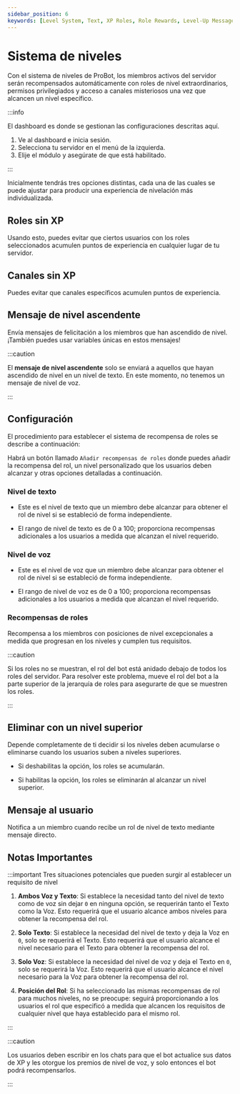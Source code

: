 ```yaml
---
sidebar_position: 6
keywords: [Level System, Text, XP Roles, Role Rewards, Level-Up Message]
---
```


# Sistema de niveles

Con el sistema de niveles de ProBot, los miembros activos del servidor serán recompensados automáticamente con roles de nivel extraordinarios, permisos privilegiados y acceso a canales misteriosos una vez que alcancen un nivel específico.

:::info

El dashboard es donde se gestionan las configuraciones descritas aquí.

1. Ve al dashboard e inicia sesión.
2. Selecciona tu servidor en el menú de la izquierda.
3. Elije el módulo y asegúrate de que está habilitado.

:::

Inicialmente tendrás tres opciones distintas, cada una de las cuales se puede ajustar para producir una experiencia de nivelación más individualizada.

## Roles sin XP

Usando esto, puedes evitar que ciertos usuarios con los roles seleccionados acumulen puntos de experiencia en cualquier lugar de tu servidor.

## Canales sin XP

Puedes evitar que canales específicos acumulen puntos de experiencia.

## Mensaje de nivel ascendente

Envía mensajes de felicitación a los miembros que han ascendido de nivel. ¡También puedes usar variables únicas en estos mensajes!

:::caution

El **mensaje de nivel ascendente** solo se enviará a aquellos que hayan ascendido de nivel en un nivel de texto. En este momento, no tenemos un mensaje de nivel de voz.

:::

## Configuración

El procedimiento para establecer el sistema de recompensa de roles se describe a continuación:

Habrá un botón llamado `Añadir recompensas de roles` donde puedes añadir la recompensa del rol, un nivel personalizado que los usuarios deben alcanzar y otras opciones detalladas a continuación.

### Nivel de texto

- Este es el nivel de texto que un miembro debe alcanzar para obtener el rol de nivel si se estableció de forma independiente.

- El rango de nivel de texto es de 0 a 100; proporciona recompensas adicionales a los usuarios a medida que alcanzan el nivel requerido.

### Nivel de voz

- Este es el nivel de voz que un miembro debe alcanzar para obtener el rol de nivel si se estableció de forma independiente.

- El rango de nivel de voz es de 0 a 100; proporciona recompensas adicionales a los usuarios a medida que alcanzan el nivel requerido.

### Recompensas de roles

Recompensa a los miembros con posiciones de nivel excepcionales a medida que progresan en los niveles y cumplen tus requisitos.

:::caution

Si los roles no se muestran, el rol del bot está anidado debajo de todos los roles del servidor. Para resolver este problema, mueve el rol del bot a la parte superior de la jerarquía de roles para asegurarte de que se muestren los roles.

:::

## Eliminar con un nivel superior

Depende completamente de ti decidir si los niveles deben acumularse o eliminarse cuando los usuarios suben a niveles superiores.

- Si deshabilitas la opción, los roles se acumularán.

- Si habilitas la opción, los roles se eliminarán al alcanzar un nivel superior.

## Mensaje al usuario

Notifica a un miembro cuando recibe un rol de nivel de texto mediante mensaje directo.

## Notas Importantes

:::important Tres situaciones potenciales que pueden surgir al establecer un requisito de nivel

1. **Ambos Voz y Texto**: Si establece la necesidad tanto del nivel de texto como de voz sin dejar `0` en ninguna opción, se requerirán tanto el Texto como la Voz. Esto requerirá que el usuario alcance ambos niveles para obtener la recompensa del rol.

2. **Solo Texto**: Si establece la necesidad del nivel de texto y deja la Voz en `0`, solo se requerirá el Texto. Esto requerirá que el usuario alcance el nivel necesario para el Texto para obtener la recompensa del rol.

3. **Solo Voz**: Si establece la necesidad del nivel de voz y deja el Texto en `0`, solo se requerirá la Voz. Esto requerirá que el usuario alcance el nivel necesario para la Voz para obtener la recompensa del rol.

4. **Posición del Rol**: Si ha seleccionado las mismas recompensas de rol para muchos niveles, no se preocupe: seguirá proporcionando a los usuarios el rol que especificó a medida que alcancen los requisitos de cualquier nivel que haya establecido para el mismo rol.

:::

:::caution

Los usuarios deben escribir en los chats para que el bot actualice sus datos de XP y les otorgue los premios de nivel de voz, y solo entonces el bot podrá recompensarlos.

:::
